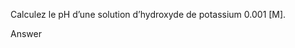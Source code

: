 ::: {.Exercise data-latex=""}

Calculez le pH d'une solution d'hydroxyde de potassium 0.001 [M].
\vspace{\stretch{1}}

:::

::: {.Answer data-latex=""}

Answer

:::
